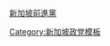 <includeonly>{{flagicon image|PSP logo variation.png}} </includeonly>[[新加坡前進黨]]<noinclude>

[[Category:新加坡政党模板]]</noinclude>